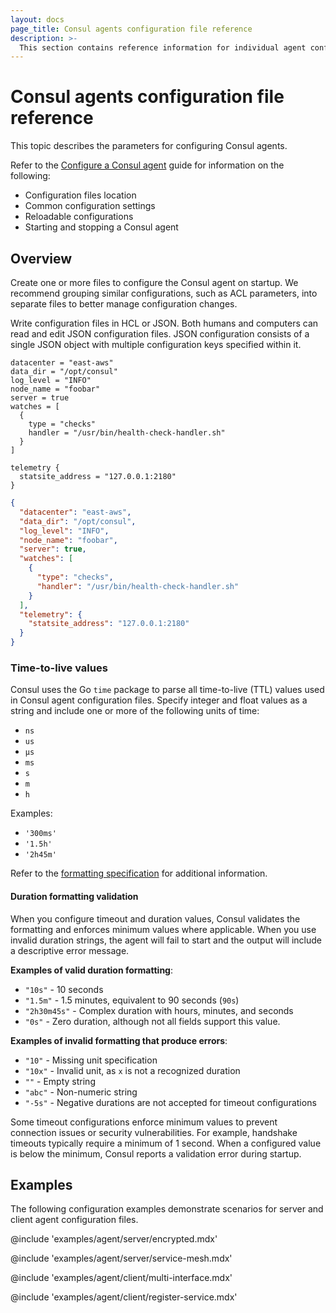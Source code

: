 ```yaml
---
layout: docs
page_title: Consul agents configuration file reference
description: >-
  This section contains reference information for individual agent configuration files. Configure multiple agents at once. Assign attributes to agents. Learn about agent configuration file parameters and formatting. Review example configuration.
---
```


# Consul agents configuration file reference

This topic describes the parameters for configuring Consul agents.

Refer to the [Configure a Consul agent](/consul/docs/fundamentals/agent) guide for information on the following:

- Configuration files location
- Common configuration settings
- Reloadable configurations
- Starting and stopping a Consul agent

## Overview

Create one or more files to configure the Consul agent on startup. We recommend
grouping similar configurations, such as ACL parameters, into separate files to
better manage configuration changes.

Write configuration files in HCL or JSON. Both humans and computers can read and
edit JSON configuration files. JSON configuration consists of a single JSON
object with multiple configuration keys specified within it.

<CodeTabs heading="Example Configuration File">

```hcl
datacenter = "east-aws"
data_dir = "/opt/consul"
log_level = "INFO"
node_name = "foobar"
server = true
watches = [
  {
    type = "checks"
    handler = "/usr/bin/health-check-handler.sh"
  }
]

telemetry {
  statsite_address = "127.0.0.1:2180"
}
```

```json
{
  "datacenter": "east-aws",
  "data_dir": "/opt/consul",
  "log_level": "INFO",
  "node_name": "foobar",
  "server": true,
  "watches": [
    {
      "type": "checks",
      "handler": "/usr/bin/health-check-handler.sh"
    }
  ],
  "telemetry": {
    "statsite_address": "127.0.0.1:2180"
  }
}
```

</CodeTabs>

### Time-to-live values

Consul uses the Go `time` package to parse all time-to-live (TTL) values used in Consul agent configuration files. Specify integer and float values as a string and include one or more of the following units of time:

- `ns`
- `us`
- `µs`
- `ms`
- `s`
- `m`
- `h`

Examples:

- `'300ms'`
- `'1.5h'`
- `'2h45m'`

Refer to the [formatting specification](https://golang.org/pkg/time/#ParseDuration) for additional information.

#### Duration formatting validation

When you configure timeout and duration values, Consul validates the formatting and enforces minimum values where applicable. When you use invalid duration strings, the agent will fail to start and the output will include a descriptive error message.

**Examples of valid duration formatting**:

- `"10s"` - 10 seconds
- `"1.5m"` - 1.5 minutes, equivalent to 90 seconds (`90s`)
- `"2h30m45s"` - Complex duration with hours, minutes, and seconds
- `"0s"` - Zero duration, although not all fields support this value.

**Examples of invalid formatting that produce errors**:

- `"10"` - Missing unit specification
- `"10x"` - Invalid unit, as `x` is not a recognized duration
- `""` - Empty string
- `"abc"` - Non-numeric string
- `"-5s"` - Negative durations are not accepted for timeout configurations

Some timeout configurations enforce minimum values to prevent connection issues or security vulnerabilities. For example, handshake timeouts typically require a minimum of 1 second. When a configured value is below the minimum, Consul reports a validation error during startup.

## Examples

The following configuration examples demonstrate scenarios for server and client agent configuration files.

@include 'examples/agent/server/encrypted.mdx'

@include 'examples/agent/server/service-mesh.mdx'

@include 'examples/agent/client/multi-interface.mdx'

@include 'examples/agent/client/register-service.mdx'
